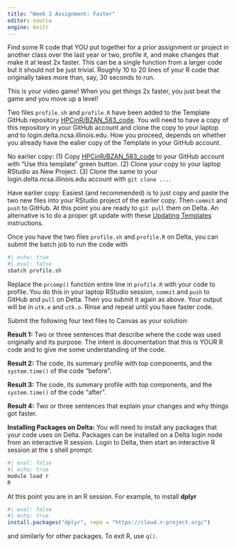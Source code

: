 ```yaml
---
title: "Week 2 Assignment: Faster"
editor: source
engine: knitr
---
```


Find some R code that YOU put together for a prior assignment or project in another class over the last year or two, profile it, and make changes that make it at least 2x faster. This can be a single function from a larger code but it should not be just trivial. Roughly 10 to 20 lines of your R code that originally takes more than, say, 30 seconds to run.

This is your video game! When you get things 2x faster, you just beat the game and you move up a level!

Two files `profile.sh` and `profile.R` have been added to the Template GitHub repository [HPCinR/BZAN_583_code](https://github.com/HPCinR/BZAN_583_code). You will need to have a copy of this repository in your GitHub account and clone the copy to your laptop and to login.delta.ncsa.illinois.edu. How you proceed, depends on whether you already have the ealier copy of the Template in your GitHub account.

No earlier copy: (1) Copy [HPCinR/BZAN_583_code](https://github.com/HPCinR/BZAN_583_code) to your GitHub account with "Use this template" green button. (2) Clone your copy to your laptop RStudio as New Project. (3) Clone the same to your login.delta.ncsa.illinois.edu account with `git clone ...`.

Have earlier copy: Easiest (and recommended) is to just copy and paste the two new files into your RStudio project of the earlier copy. Then `commit` and `push` to GitHub. At this point you are ready to `git pull` them on Delta. An alternative is to do a proper git update with these [Updating Templates](https://www.howtogeek.com/devops/how-to-create-and-manage-github-templates-to-easily-create-new-projects/) instructions.

Once you have the two files `profile.sh` and `profile.R` on Delta, you can submit the batch job to run the code with
```bash
#| echo: true
#| eval: false
sbatch profile.sh
```
Replace the `prcomp()` function entire line in `profile.R` with your code to profile. You do this in your laptop RStudio session, `commit` and `push` to GitHub and `pull` on Delta. Then you submit it again as above. Your output will be in `utk.e` and `utk.o`. Rinse and repeat until you have faster code.

Submit the following four text files to Canvas as your solution:

**Result 1:** Two or three sentences that describe where the code was used originally and its purpose. The intent is documentation that this is YOUR R code and to give me some understanding of the code.  

**Result 2:** The code, its summary profile with top components, and the `system.time()` of the code "before".  

**Result 3:** The code, its summary profile with top components, and the `system.time()` of the code "after".   

**Result 4:** Two or three sentences that explain your changes and why things got faster.  


**Installing Packages on Delta:**  You will need to install any packages that your code uses on Delta. Packages can be installed on a Delta login node from an interactive R session. Login to Delta, then start an interactive R session at the `$` shell prompt:
```bash
#| eval: false
#| echo: true
module load r
R
```
At this point you are in an R session. For example, to install **dplyr**
```r
#| eval: false
#| echo: true
install.packages("dplyr", repo = "https://cloud.r-project.org/")
```
and similarly for other packages. To exit R, use `q()`.
